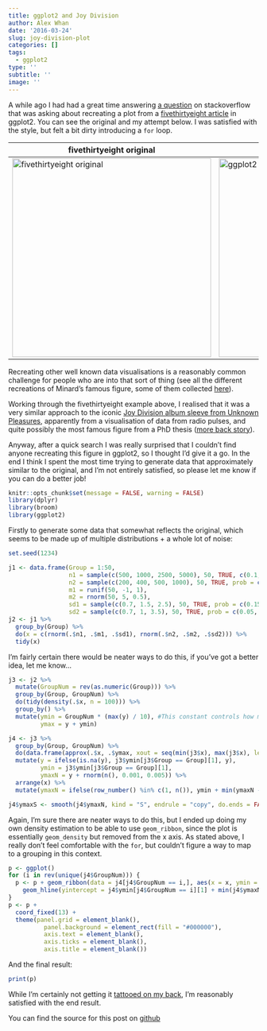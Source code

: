 ```yaml
---
title: ggplot2 and Joy Division
author: Alex Whan
date: '2016-03-24'
slug: joy-division-plot
categories: []
tags:
  - ggplot2
type: ''
subtitle: ''
image: ''
---
```


A while ago I had had a great time answering [a question](http://stackoverflow.com/questions/33619980/spread-out-density-plots-with-ggplot/33620860#33620860) on stackoverflow that was asking about recreating a plot from a [fivethirtyeight article](http://fivethirtyeight.com/features/the-most-conservative-and-most-liberal-elite-law-schools/?ex_cid=538twitter) in ggplot2. You can see the original and my attempt below. I was satisfied with the style, but felt a bit dirty introducing a `for` loop.

fivethirtyeight original | ggplot2 version
|-------------------------|-------------------|
<img src="https://fivethirtyeight.com/wp-content/uploads/2014/12/roeder-feature-lawschools1.png?w=575" alt="fivethirtyeight original" style="height: 400px;"/> | <img src="http://i.stack.imgur.com/jT65k.png" alt="ggplot2 version" style="height: 400px;"/>

Recreating other well known data visualisations is a reasonably common challenge for people who are into that sort of thing (see all the different recreations of Minard's famous figure, some of them collected [here](http://www.datavis.ca/gallery/re-minard.php)).

Working through the fivethirtyeight example above, I realised that it was a very similar approach to the iconic [Joy Division album sleeve from Unknown Pleasures](https://en.wikipedia.org/wiki/Unknown_Pleasures), apparently from a visualisation of data from radio pulses, and quite possibly the most famous figure from a PhD thesis ([more back story](http://thecreatorsproject.vice.com/blog/the-story-behind-joy-divisions-iconic-iunknown-pleasuresi-album-cover)).

Anyway, after a quick search I was really surprised that I couldn't find anyone recreating this figure in ggplot2, so I thought I'd give it a go. In the end I think I spent the most time trying to generate data that approximately similar to the original, and I'm not entirely satisfied, so please let me know if you can do a better job!

```r
knitr::opts_chunk$set(message = FALSE, warning = FALSE)
library(dplyr)
library(broom)
library(ggplot2)
```

Firstly to generate some data that somewhat reflects the original, which seems to be made up of multiple distributions + a whole lot of noise:

```r

set.seed(1234)

j1 <- data.frame(Group = 1:50, 
                 n1 = sample(c(500, 1000, 2500, 5000), 50, TRUE, c(0.1, 0.2, 0.4, 0.3)),
                 n2 = sample(c(200, 400, 500, 1000), 50, TRUE, prob = c(0.3, 0.5, 0.15, 0.05)),
                 m1 = runif(50, -1, 1),
                 m2 = rnorm(50, 5, 0.5),
                 sd1 = sample(c(0.7, 1.5, 2.5), 50, TRUE, prob = c(0.15, 0.5, 0.35)),
                 sd2 = sample(c(0.7, 1, 3.5), 50, TRUE, prob = c(0.05, 0.6, 0.35)))
j2 <- j1 %>% 
  group_by(Group) %>% 
  do(x = c(rnorm(.$n1, .$m1, .$sd1), rnorm(.$n2, .$m2, .$sd2))) %>% 
  tidy(x)
```

I'm fairly certain there would be neater ways to do this, if you've got a better idea, let me know...

```r

j3 <- j2 %>% 
  mutate(GroupNum = rev(as.numeric(Group))) %>% 
  group_by(Group, GroupNum) %>% 
  do(tidy(density(.$x, n = 100))) %>% 
  group_by() %>% 
  mutate(ymin = GroupNum * (max(y) / 10), #This constant controls how much overlap between groups there is
         ymax = y + ymin)

j4 <- j3 %>% 
  group_by(Group, GroupNum) %>% 
  do(data.frame(approx(.$x, .$ymax, xout = seq(min(j3$x), max(j3$x), length.out = 250)))) %>% 
  mutate(y = ifelse(is.na(y), j3$ymin[j3$Group == Group][1], y),
         ymin = j3$ymin[j3$Group == Group][1],
         ymaxN = y + rnorm(n(), 0.001, 0.005)) %>% 
  arrange(x) %>% 
  mutate(ymaxN = ifelse(row_number() %in% c(1, n()), ymin + min(ymaxN - ymin), ymaxN))

j4$ymaxS <- smooth(j4$ymaxN, kind = "S", endrule = "copy", do.ends = FALSE)
```

Again, I'm sure there are neater ways to do this, but I ended up doing my own density estimation to be able to use `geom_ribbon`, since the plot is essentially `geom_density` but removed from the x axis. As stated above, I really don't feel comfortable with the `for`, but couldn't figure a way to map to a grouping in this context.

```r
p <- ggplot()
for (i in rev(unique(j4$GroupNum))) {
  p <- p + geom_ribbon(data = j4[j4$GroupNum == i,], aes(x = x, ymin = ymin + min(j4$ymaxN - j4$ymin), ymax = ymaxS, group = GroupNum), colour = "#F0F0F0", fill = "black") +
    geom_hline(yintercept = j4$ymin[j4$GroupNum == i][1] + min(j4$ymaxN - j4$ymin), colour = "#000000")
}
p <- p + 
  coord_fixed(13) +
  theme(panel.grid = element_blank(),
          panel.background = element_rect(fill = "#000000"),
          axis.text = element_blank(),
          axis.ticks = element_blank(),
          axis.title = element_blank())
```

And the final result:

```r
print(p)
```

While I'm certainly not getting it [tattooed on my back](http://ajournalofmusicalthings.com/an-epic-joy-division-tattoo/), I'm reasonably satisfied with the end result. 

You can find the source for this post on [github](https://github.com/alexwhan/alexwhan.github.io/blob/master/_source/2016-03-24-joy-division-plot.Rmd)
